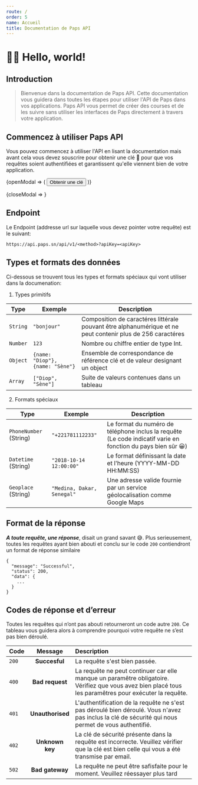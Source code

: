```yaml
---
route: /
order: 5
name: Accueil
title: Documentation de Paps API
---
```



# 🙌🏼 Hello, world!

## Introduction

> Bienvenue dans la documentation de Paps API. Cette documentation vous guidera
> dans toutes les étapes pour utiliser l'API de Paps dans vos applications. Paps API
> vous permet de créer des courses et de les suivre sans utiliser les interfaces de Paps
> directement à travers votre application.

## Commencez à utiliser Paps API

Vous pouvez commencez à utiliser l'API en lisant la documentation mais avant cela vous devez souscrire pour obtenir une clé 🔑 pour que vos requêtes soient authentifiées et garantissent qu'elle viennent bien de votre application.

<ModalToggle id="getApiKey">
  {openModal => (
    <Button
      type="button"
      variant="contained"
      style={{ marginTop: "1rem" }}
      onClick={openModal}
    >
      Obtenir une clé
    </Button>
  )}
</ModalToggle>

<Modal id="getApiKey">{closeModal => <GetApiKeyForm />}</Modal>

## Endpoint

Le Endpoint (addresse url sur laquelle vous devez pointer votre requête) est le suivant:

```
https://api.paps.sn/api/v1/<method>?apiKey=<apiKey>
```

## Types et formats des données

Ci-dessous se trouvent tous les types et formats spéciaux qui vont utiliser dans la documenation:

1. Types primitifs

| Type     | Exemple                          | Description                                                                                                |
| -------- | -------------------------------- | ---------------------------------------------------------------------------------------------------------- |
| `String` | `"bonjour"`                      | Composition de caractéres littérale pouvant être alphanumérique et ne peut contenir plus de 256 caractéres |
| `Number` | `123`                            | Nombre ou chiffre entier de type Int.                                                                      |
| `Object` | `{name: "Diop"}, {name: "Sène"}` | Ensemble de correspondance de référence clé et de valeur designant un object                               |
| `Array`  | `["Diop", "Sène"]`               | Suite de valeurs contenues dans un tableau                                                                 |

2. Formats spéciaux

| Type                   | Exemple                    | Description                                                                                                  |
| ---------------------- | -------------------------- | ------------------------------------------------------------------------------------------------------------ |
| `PhoneNumber` (String) | `"+221781112233"`          | Le format du numéro de téléphone inclus la requête (Le code indicatif varie en fonction du pays bien sûr 😀) |
| `Datetime` (String)    | `"2018-10-14 12:00:00"`    | Le format définissant la date et l'heure (YYYY-MM-DD HH:MM:SS)                                               |
| `Geoplace` (String)    | `"Medina, Dakar, Senegal"` | Une adresse valide fournie par un service géolocalisation comme Google Maps                                  |

## Format de la réponse

**_A toute requête, une réponse_**, disait un grand savant 😅. Plus serieusement, toutes les requêtes ayant bien abouti et conclu sur le code `200` contiendront un format de réponse similaire

```
{
  "message": "Successful",
  "status": 200,
  "data": {
    ...
  }
}
```

## Codes de réponse et d’erreur

Toutes les requêtes qui n’ont pas abouti retourneront un code autre `200`. Ce tableau vous guidera alors à comprendre pourquoi votre requête ne s’est pas bien déroulé.

| Code  |     Message      | Description                                                                                                                                            |
| ----- | :--------------: | :----------------------------------------------------------------------------------------------------------------------------------------------------- |
| `200` |  **Succesful**   | La requête s'est bien passée.                                                                                                                          |
| `400` | **Bad request**  | La requête ne peut continuer car elle manque un paramêtre obligatoire. Vérifiez que vous avez bien placé tous les paramêtres pour exécuter la requête. |
| `401` | **Unauthorised** | L'authentification de la requête ne s'est pas déroulé bien déroulé. Vous n'avez pas inclus la clé de sécurité qui nous permet de vous authentifié.     |
| `402` | **Unknown key**  | La clé de sécurité présente dans la requête est incorrecte. Veuillez vérifier que la clé est bien celle qui vous a été transmise par email.            |
| `502` | **Bad gateway**  | La requête ne peut être safisfaite pour le moment. Veuillez réessayer plus tard                                                                        |
